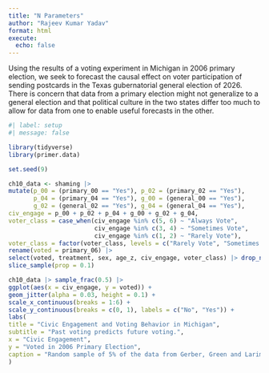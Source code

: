 ```yaml
---
title: "N Parameters"
author: "Rajeev Kumar Yadav"
format: html
execute: 
  echo: false
---
```


Using the results of a voting experiment in Michigan in 2006 primary election, we seek to forecast the causal effect on voter participation of sending postcards in the Texas gubernatorial general election of 2026. There is concern that data from a primary election might not generalize to a general election and that political culture in the two states differ too much to allow for data from one to enable useful forecasts in the other.

```r
#| label: setup
#| message: false

library(tidyverse)
library(primer.data)
```


```r

set.seed(9)

ch10_data <- shaming |> 
mutate(p_00 = (primary_00 == "Yes"), p_02 = (primary_02 == "Yes"),
       p_04 = (primary_04 == "Yes"), g_00 = (general_00 == "Yes"),
       g_02 = (general_02 == "Yes"), g_04 = (general_04 == "Yes"),
civ_engage = p_00 + p_02 + p_04 + g_00 + g_02 + g_04,
voter_class = case_when(civ_engage %in% c(5, 6) ~ "Always Vote",
                        civ_engage %in% c(3, 4) ~ "Sometimes Vote",
                        civ_engage %in% c(1, 2) ~ "Rarely Vote"),
voter_class = factor(voter_class, levels = c("Rarely Vote", "Sometimes Vote", "Always Vote")), age_z = as.numeric(scale(age))) |>
rename(voted = primary_06) |> 
select(voted, treatment, sex, age_z, civ_engage, voter_class) |> drop_na() |> 
slice_sample(prop = 0.1)

ch10_data |> sample_frac(0.5) |> 
ggplot(aes(x = civ_engage, y = voted)) +
geom_jitter(alpha = 0.03, height = 0.1) +
scale_x_continuous(breaks = 1:6) +
scale_y_continuous(breaks = c(0, 1), labels = c("No", "Yes")) +
labs(
title = "Civic Engagement and Voting Behavior in Michigan",
subtitle = "Past voting predicts future voting.",
x = "Civic Engagement",
y = "Voted in 2006 Primary Election", 
caption = "Random sample of 5% of the data from Gerber, Green and Larimer (2008)"
)
```


